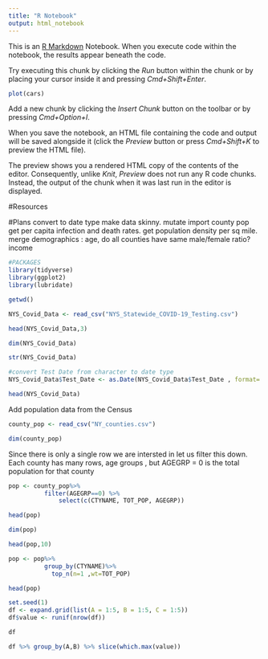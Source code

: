 ```yaml
---
title: "R Notebook"
output: html_notebook
---
```


This is an [R Markdown](http://rmarkdown.rstudio.com) Notebook. When you execute code within the notebook, the results appear beneath the code. 

Try executing this chunk by clicking the *Run* button within the chunk or by placing your cursor inside it and pressing *Cmd+Shift+Enter*. 

```r
plot(cars)
```

Add a new chunk by clicking the *Insert Chunk* button on the toolbar or by pressing *Cmd+Option+I*.

When you save the notebook, an HTML file containing the code and output will be saved alongside it (click the *Preview* button or press *Cmd+Shift+K* to preview the HTML file). 

The preview shows you a rendered HTML copy of the contents of the editor. Consequently, unlike *Knit*, *Preview* does not run any R code chunks. Instead, the output of the chunk when it was last run in the editor is displayed.

#Resources

#Plans
convert to date type
make data skinny.
mutate import county pop
get per capita infection and death rates.
get population density per sq mile.
merge demographics : age, do all counties have same male/female ratio?  income

```r
#PACKAGES
library(tidyverse)
library(ggplot2)
library(lubridate)
```

```r
getwd()
```

```r
NYS_Covid_Data <- read_csv("NYS_Statewide_COVID-19_Testing.csv")
```

```r
head(NYS_Covid_Data,3)
```

```r
dim(NYS_Covid_Data)
```


```r
str(NYS_Covid_Data)
```

```r
#convert Test Date from character to date type
NYS_Covid_Data$Test_Date <- as.Date(NYS_Covid_Data$Test_Date , format= "%m/%d/%Y")

```

```r
head(NYS_Covid_Data)
```

Add population data from the Census
```r
county_pop <- read_csv("NY_counties.csv")
```


```r
dim(county_pop)
```

Since there is only a single row we are intersted in let us filter this down.
Each county has many rows, age groups , but  AGEGRP = 0 is
the total population for that county
```r
pop <- county_pop%>%
          filter(AGEGRP==0) %>%
              select(c(CTYNAME, TOT_POP, AGEGRP))
```

```r
head(pop)
```
```r
dim(pop)
```

```r
head(pop,10)
```

```r
pop <- pop%>%
          group_by(CTYNAME)%>%
            top_n(n=1 ,wt=TOT_POP)
```


```r
head(pop)
```

```r
set.seed(1)
df <- expand.grid(list(A = 1:5, B = 1:5, C = 1:5))
df$value <- runif(nrow(df))
```


```r
df
```

```r
df %>% group_by(A,B) %>% slice(which.max(value))
```


